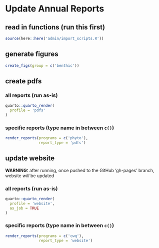 # Update Annual Reports

## read in functions (run this first)

```r
source(here::here('admin/import_scripts.R'))
```

## generate figures

```r
create_figs(group = c('benthic'))
```

## create pdfs

### all reports (run as-is)

```r
quarto::quarto_render(
  profile = 'pdfs'
)
```

### specific reports (type name in between `c()`)

```r
render_reports(programs = c('phyto'),
               report_type = 'pdfs')
```

## update website

**WARNING:** after running, once pushed to the GitHub 'gh-pages' branch, website *will* be updated

### all reports (run as-is)

```r
quarto::quarto_render(
  profile = 'website',
  as_job = TRUE
)
```

### specific reports (type name in between `c()`)

```r
render_reports(programs = c('cwq'),
               report_type = 'website')
```
